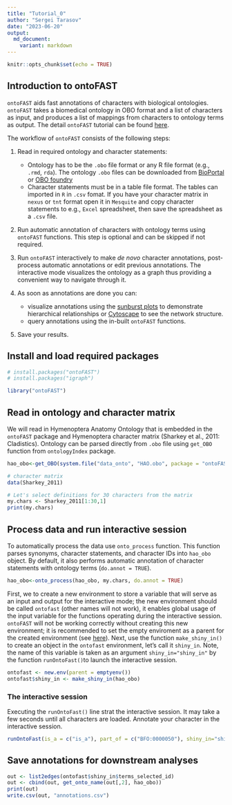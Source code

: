 ```yaml
---
title: "Tutorial_0"
author: "Sergei Tarasov"
date: "2023-06-20"
output:
  md_document:
    variant: markdown
---
```


```r
knitr::opts_chunk$set(echo = TRUE)
```

## Introduction to ontoFAST

`ontoFAST` aids fast annotations of characters with biological ontologies. `ontoFAST` takes a biomedical ontology in OBO format and a list of characters as input, and produces a list of mappings from characters to ontology terms as output. The detail `ontoFAST` tutorial can be found [here](https://github.com/sergeitarasov/ontoFAST/wiki).

The workflow of `ontoFAST` consists of the following steps:

1.  Read in required ontology and character statements:

    -   Ontology has to be the `.obo` file format or any R file format (e.g., `.rmd`, `rda`). The ontology `.obo` files can be downloaded from [BioPortal](https://bioportal.bioontology.org/ontologies) or [OBO foundry](http://obofoundry.org/)
    -   Character statements must be in a table file format. The tables can imported in `R` in `.csv` fomat. If you have your character matrix in `nexus` or `tnt` format open it in `Mesquite` and copy character statements to e.g., `Excel` spreadsheet, then save the spreadsheet as a `.csv` file.

2.  Run automatic annotation of characters with ontology terms using `ontoFAST` functions. This step is optional and can be skipped if not required.

3.  Run `ontoFAST` interactively to make *de novo* character annotations, post-process automatic annotations or edit previous annotations. The interactive mode visualizes the ontology as a graph thus providing a convenient way to navigate through it.

4.  As soon as annotations are done you can:

    -   visualize annotations using the [sunburst plots](https://bl.ocks.org/kerryrodden/7090426) to demonstrate hierarchical relationships or [Cytoscape](http://www.cytoscape.org/?gclid=Cj0KCQjwprbPBRCHARIsAF_7gDYZQVw7nJyt7jJNkQJZtr9AoMCkzPlWF_X5OMrqtPAA4P-yT4m69l0aAiBTEALw_wcB) to see the network structure.
    -   query annotations using the in-built `ontoFAST` functions.

5.  Save your results.

## Install and load required packages

```r
# install.packages("ontoFAST")
# install.packages("igraph")

library("ontoFAST")
```


## Read in ontology and character matrix

We will read in Hymenoptera Anatomy Ontology that is embedded in the `ontoFAST` package and Hymenoptera character matrix (Sharkey et al., 2011: Cladistics). Ontology can be parsed directly from `.obo` file using `get_OBO` function from `ontologyIndex` package.

```r
hao_obo<-get_OBO(system.file("data_onto", "HAO.obo", package = "ontoFAST"), extract_tags="everything", propagate_relationships = c("BFO:0000050", "is_a"))

# character matrix
data(Sharkey_2011)

# Let's select definitions for 30 characters from the matrix
my.chars <- Sharkey_2011[1:30,1]
print(my.chars)
```

## Process data and run interactive session

To automatically process the data use `onto_process` function. This function parses synonyms, character statements, and character IDs into  `hao_obo` object. By default, it also performs automatic annotation of character statements with ontology terms (`do.annot = TRUE`).

```r
hao_obo<-onto_process(hao_obo, my.chars, do.annot = TRUE)
```

First, we to create a new environment to store a variable that will serve as an input and output for the interactive mode; the new environment should be called `ontofast` (other names will not work), it enables global usage of the input variable for the functions operating during the interactive session. `ontoFAST` will not be working correctly without creating this new environment; it is recommended to set the empty enviroment as a parent for the created environment (see [here](http://adv-r.had.co.nz/Environments.html)).  Next,  use the function `make_shiny_in()` to create an object in the `ontofast` environment, let's call it `shiny_in`. Note, the name of this variable is taken as an argument `shiny_in="shiny_in"` by the function `runOntoFast()`to launch the interactive session.

```r

ontofast <- new.env(parent = emptyenv())
ontofast$shiny_in <- make_shiny_in(hao_obo)

```

### The interactive session

Executing the `runOntoFast()` line strat the interactive session. It may take a few seconds until all characters are loaded. Annotate your character in the interactive session.

```r
runOntoFast(is_a = c("is_a"), part_of = c("BFO:0000050"), shiny_in="shiny_in", file2save = "OntoFAST_shiny_in.RData")
```

## Save annotations for downstream analyses

```r
out <- list2edges(ontofast$shiny_in$terms_selected_id)
out <- cbind(out, get_onto_name(out[,2], hao_obo))
print(out)
write.csv(out, "annotations.csv")
```




